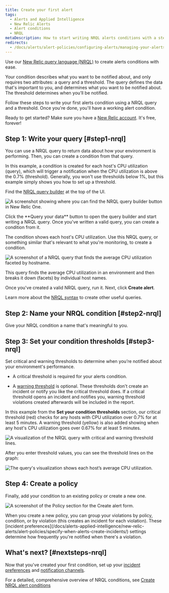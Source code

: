 ```yaml
---
title: Create your first alert
tags:
  - Alerts and Applied Intelligence
  - New Relic Alerts
  - Alert conditions
  - NRQL
metaDescription: How to start writing NRQL alerts conditions with a step-by-step user case.
redirects:
  - /docs/alerts/alert-policies/configuring-alerts/managing-your-alerts
---
```







Use our [New Relic query language (NRQL)](/docs/query-your-data/nrql-new-relic-query-language/get-started/introduction-nrql-new-relics-query-language/) to create alerts conditions with ease.

Your condition describes what you want to be notified about, and only requires two attributes: a query and a threshold. The query defines the data that's important to you, and determines what you want to be notified about. The threshold determines when you’ll be notified.

Follow these steps to write your first alerts condition using a NRQL query and a threshold. Once you're done, you'll have a working alert condition.

Ready to get started? Make sure you have a [New Relic account](https://newrelic.com/signup). It's free, forever!

## Step 1: Write your query [#step1-nrql]

You can use a NRQL query to return data about how your environment is performing. Then, you can create a condition from that query.

In this example, a condition is created for each host's CPU utilization (query), which will trigger a notification when the CPU utilization is above the 0.7% (threshold). Generally, you won't use thresholds below 1%, but this example simply shows you how to set up a threshold.

Find the [NRQL query builder](/docs/query-your-data/explore-query-data/query-builder/use-advanced-nrql-mode-query-data/) at the top of the UI.

<img
  src={querybuilderAccess}
  title="A screenshot showing where you can find the NRQL query builder button in New Relic One."
  alt="A screenshot showing where you can find the NRQL query builder button in New Relic One."
/>

<figcaption>
  Click the **Query your data** button to open the query builder and start writing a NRQL query. Once you've written a valid query, you can create a condition from it.
</figcaption>

The condition shows each host's CPU utilization. Use this NRQL query, or something similar that's relevant to what you're monitoring, to create a condition.

<img
  src={nrqlQuery}
  title="A screenshot of a NRQL query that finds the average CPU utilization faceted by hostname."
  alt="A screenshot of a NRQL query that finds the average CPU utilization faceted by hostname."
/>

<figcaption>
  This query finds the average CPU utilization in an environment and then breaks it
  down (facets) by individual host names.
</figcaption>

Once you've created a valid NRQL query, run it. Next, click **Create alert**.

Learn more about the [NRQL syntax](/docs/query-your-data/nrql-new-relic-query-language/get-started/introduction-nrql-new-relics-query-language/#syntax) to create other useful queries.

## Step 2: Name your NRQL condition [#step2-nrql]

Give your NRQL condition a name that's meaningful to you.

## Step 3: Set your condition thresholds [#step3-nrql]

Set critical and warning thresholds to determine when you’re notified about your environment's performance.

* A critical threshold is required for your alerts condition.

* A [warning threshold](/docs/alerts-applied-intelligence/new-relic-alerts/alert-conditions/set-thresholds-alert-condition/#threshold-levels) is optional. These thresholds don't create an incident or notify you like the critical threshold does. If a critical threshold opens an incident and notifies you, warning threshold violations created afterwards will be included in the report.

In this example from the **Set your condition thresholds** section, our critical threshold (red) checks for any hosts with CPU utilization over 0.7% for at least 5 minutes. A warning threshold (yellow) is also added showing when any host's CPU utilization goes over 0.67% for at least 5 minutes.

<img
  src={nrqlSetThreshold}
  title="A visualization of the NRQL query with critical and warning threshold lines."
  alt="A visualization of the NRQL query with critical and warning threshold lines."
/>

After you enter threshold values, you can see the threshold lines on the graph:

<img
  src={showNrqlGraph}
  title="The query's visualization shows each host’s average CPU utilization."
  alt="The query's visualization shows each host’s average CPU utilization."
/>

## Step 4: Create a policy

Finally, add your condition to an existing policy or create a new one.

<img
  src={nrqlCreatePolicy}
  title="A screenshot of the Policy section for the Create alert form."
  alt="A screenshot of the Policy section for the Create alert form."
/>

<figcaption>
  When you create a new policy, you can group your violations by policy, condition, or by violation (this creates an incident for each violation). These [incident preferences](/docs/alerts-applied-intelligence/new-relic-alerts/alert-policies/specify-when-alerts-create-incidents/) settings determine how frequently you're notified when there's a violation.
</figcaption>

## What's next? [#nextsteps-nrql]

Now that you've created your first condition, set up your [incident preferences](/docs/alerts-applied-intelligence/new-relic-alerts/alert-policies/specify-when-alerts-create-incidents/) and [notification channels](/docs/alerts-applied-intelligence/new-relic-alerts/alert-notifications/notification-channels-control-where-send-alerts/).

For a detailed, comprehensive overview of NRQL conditions, see [Create NRQL alert conditions](/docs/alerts-applied-intelligence/new-relic-alerts/alert-conditions/create-nrql-alert-conditions/)
